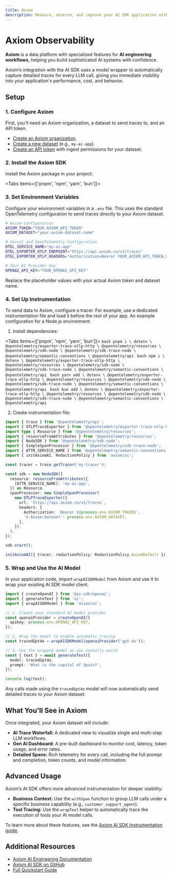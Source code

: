 ```yaml
---
title: Axiom
description: Measure, observe, and improve your AI SDK application with Axiom
---
```


# Axiom Observability

**Axiom** is a data platform with specialized features for **AI engineering workflows**, helping you build sophisticated AI systems with confidence.

Axiom’s integration with the AI SDK uses a model wrapper to automatically capture detailed traces for every LLM call, giving you immediate visibility into your application's performance, cost, and behavior.

## Setup

### 1. Configure Axiom

First, you'll need an Axiom organization, a dataset to send traces to, and an API token.

- [Create an Axiom organization](https://app.axiom.co/register).
- [Create a new dataset](https://app.axiom.co/datasets) (e.g., `my-ai-app`).
- [Create an API token](https://app.axiom.co/settings/api-tokens) with ingest permissions for your dataset.

### 2. Install the Axiom SDK

Install the Axiom package in your project:

<Tabs items={['pnpm', 'npm', 'yarn', 'bun']}>
  <Tab>
    <Snippet text="pnpm add axiom" dark />
  </Tab>
  <Tab>
    <Snippet text="npm install axiom" dark />
  </Tab>
  <Tab>
    <Snippet text="yarn add axiom" dark />
  </Tab>

  <Tab>
    <Snippet text="bun add axiom" dark />
  </Tab>
</Tabs>

### 3. Set Environment Variables

Configure your environment variables in a `.env` file. This uses the standard OpenTelemetry configuration to send traces directly to your Axiom dataset.

```bash filename=".env"
# Axiom Configuration
AXIOM_TOKEN="YOUR_AXIOM_API_TOKEN"
AXIOM_DATASET="your-axiom-dataset-name"

# Vercel and OpenTelemetry Configuration
OTEL_SERVICE_NAME="my-ai-app"
OTEL_EXPORTER_OTLP_ENDPOINT="https://api.axiom.co/v1/traces"
OTEL_EXPORTER_OTLP_HEADERS="Authorization=Bearer YOUR_AXIOM_API_TOKEN,X-Axiom-Dataset=your-axiom-dataset-name"

# Your AI Provider Key
OPENAI_API_KEY="YOUR_OPENAI_API_KEY"
```

Replace the placeholder values with your actual Axiom token and dataset name.

### 4. Set Up Instrumentation

To send data to Axiom, configure a tracer. For example, use a dedicated instrumentation file and load it before the rest of your app. An example configuration for a Node.js environment:

1. Install dependencies:

<Tabs items={['pnpm', 'npm', 'yarn', 'bun']}>
  <Tab>
    ```bash pnpm i \ dotenv \ @opentelemetry/exporter-trace-otlp-http \
    @opentelemetry/resources \ @opentelemetry/sdk-node \
    @opentelemetry/sdk-trace-node \ @opentelemetry/semantic-conventions \
    @opentelemetry/api ```
  </Tab>
  <Tab>
    ```bash npm i \ dotenv \ @opentelemetry/exporter-trace-otlp-http \
    @opentelemetry/resources \ @opentelemetry/sdk-node \
    @opentelemetry/sdk-trace-node \ @opentelemetry/semantic-conventions \
    @opentelemetry/api ```
  </Tab>
  <Tab>
    ```bash yarn add \ dotenv \ @opentelemetry/exporter-trace-otlp-http \
    @opentelemetry/resources \ @opentelemetry/sdk-node \
    @opentelemetry/sdk-trace-node \ @opentelemetry/semantic-conventions \
    @opentelemetry/api ```
  </Tab>
  <Tab>
    ```bash bun add \ dotenv \ @opentelemetry/exporter-trace-otlp-http \
    @opentelemetry/resources \ @opentelemetry/sdk-node \
    @opentelemetry/sdk-trace-node \ @opentelemetry/semantic-conventions \
    @opentelemetry/api ```
  </Tab>
</Tabs>

2. Create instrumentation file:

```typescript filename="src/instrumentation.ts"
import { trace } from '@opentelemetry/api';
import { OTLPTraceExporter } from '@opentelemetry/exporter-trace-otlp-http';
import type { Resource } from '@opentelemetry/resources';
import { resourceFromAttributes } from '@opentelemetry/resources';
import { NodeSDK } from '@opentelemetry/sdk-node';
import { SimpleSpanProcessor } from '@opentelemetry/sdk-trace-node';
import { ATTR_SERVICE_NAME } from '@opentelemetry/semantic-conventions';
import { initAxiomAI, RedactionPolicy } from 'axiom/ai';

const tracer = trace.getTracer('my-tracer');

const sdk = new NodeSDK({
  resource: resourceFromAttributes({
    [ATTR_SERVICE_NAME]: 'my-ai-app',
  }) as Resource,
  spanProcessor: new SimpleSpanProcessor(
    new OTLPTraceExporter({
      url: `https://api.axiom.co/v1/traces`,
      headers: {
        Authorization: `Bearer ${process.env.AXIOM_TOKEN}`,
        'X-Axiom-Dataset': process.env.AXIOM_DATASET,
      },
    }),
  ),
});

sdk.start();

initAxiomAI({ tracer, redactionPolicy: RedactionPolicy.AxiomDefault });
```

### 5. Wrap and Use the AI Model

In your application code, import `wrapAISDKModel` from Axiom and use it to wrap your existing AI SDK model client.

```typescript
import { createOpenAI } from '@ai-sdk/openai';
import { generateText } from 'ai';
import { wrapAISDKModel } from 'axiom/ai';

// 1. Create your standard AI model provider
const openaiProvider = createOpenAI({
  apiKey: process.env.OPENAI_API_KEY,
});

// 2. Wrap the model to enable automatic tracing
const tracedGpt4o = wrapAISDKModel(openaiProvider('gpt-4o'));

// 3. Use the wrapped model as you normally would
const { text } = await generateText({
  model: tracedGpt4o,
  prompt: 'What is the capital of Spain?',
});

console.log(text);
```

Any calls made using the `tracedGpt4o` model will now automatically send detailed traces to your Axiom dataset.

## What You'll See in Axiom

Once integrated, your Axiom dataset will include:

- **AI Trace Waterfall:** A dedicated view to visualize single and multi-step LLM workflows.
- **Gen AI Dashboard:** A pre-built dashboard to monitor cost, latency, token usage, and error rates.
- **Detailed Spans:** Rich telemetry for every call, including the full prompt and completion, token counts, and model information.

## Advanced Usage

Axiom’s AI SDK offers more advanced instrumentation for deeper visibility:

- **Business Context:** Use the `withSpan` function to group LLM calls under a specific business capability (e.g., `customer_support_agent`).
- **Tool Tracing:** Use the `wrapTool` helper to automatically trace the execution of tools your AI model calls.

To learn more about these features, see the [Axiom AI SDK Instrumentation guide](https://axiom.co/docs/ai-engineering/observe/axiom-ai-sdk-instrumentation).

## Additional Resources

- [Axiom AI Engineering Documentation](https://axiom.co/docs/ai-engineering/overview)
- [Axiom AI SDK on GitHub](https://github.com/axiomhq/ai)
- [Full Quickstart Guide](https://axiom.co/docs/ai-engineering/quickstart)
